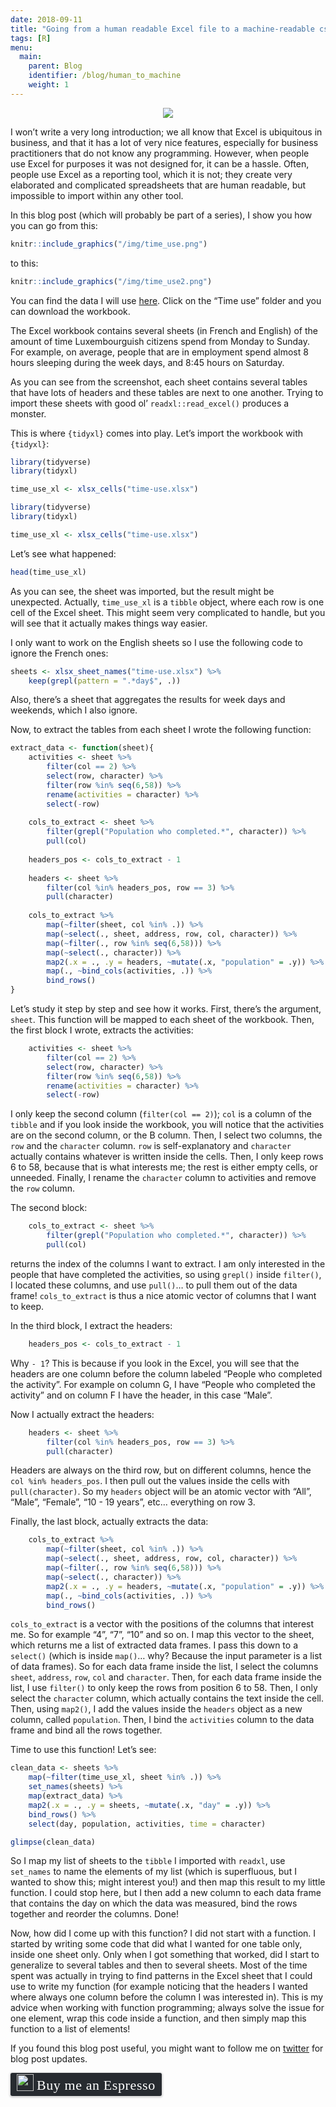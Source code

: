 ```yaml
---
date: 2018-09-11
title: "Going from a human readable Excel file to a machine-readable csv with {tidyxl}"
tags: [R]
menu:
  main:
    parent: Blog
    identifier: /blog/human_to_machine
    weight: 1
---
```



<div style="text-align:center;">
  <a href="https://www.youtube.com/watch?v=m-PE3OkJ8XE">
    <img src="/img/1a9.gif"/></a>
</div>

I won't write a very long introduction; we all know that Excel is ubiquitous in business, and that
it has a lot of very nice features, especially for business practitioners that do not know any 
programming. However, when people use Excel for purposes it was not designed for, it can be a 
hassle. Often, people use Excel as a reporting tool, which it is not; they create very elaborated
and complicated spreadsheets that are human readable, but impossible to import within any other tool.

In this blog post (which will probably be part of a series), I show you how you can go from this:

```r
knitr::include_graphics("/img/time_use.png")
```

to this:


```r
knitr::include_graphics("/img/time_use2.png")
```

You can find the data I will use [here](http://statistiques.public.lu/stat/ReportFolders/ReportFolder.aspx?IF_Language=eng&MainTheme=3&FldrName=1&RFPath=14306). Click on the "Time use" folder and you can download the workbook.

The Excel workbook contains several sheets (in French and English) of the amount of time Luxembourguish
citizens spend from Monday to Sunday. For example, on average, people that are in employment spend
almost 8 hours sleeping during the week days, and 8:45 hours on Saturday.

As you can see from the screenshot, each sheet contains several tables that have lots of headers
and these tables are next to one another. Trying to import these sheets with good ol' `readxl::read_excel()`
produces a monster.

This is where `{tidyxl}` comes into play. Let's import the workbook with `{tidyxl}`:

```r
library(tidyverse)
library(tidyxl)

time_use_xl <- xlsx_cells("time-use.xlsx")
```

```r
library(tidyverse)
library(tidyxl)

time_use_xl <- xlsx_cells("time-use.xlsx")
```

Let's see what happened:

```r
head(time_use_xl)
```

As you can see, the sheet was imported, but the result might be unexpected. Actually, `time_use_xl`
is a `tibble` object, where each row is one cell of the Excel sheet. This might seem very complicated
to handle, but you will see that it actually makes things way easier.

I only want to work on the English sheets so I use the following code to ignore the French ones:

```r
sheets <- xlsx_sheet_names("time-use.xlsx") %>%
    keep(grepl(pattern = ".*day$", .))
```

Also, there's a sheet that aggregates the results for week days and weekends, which I also ignore.

Now, to extract the tables from each sheet I wrote the following function:

```r
extract_data <- function(sheet){
    activities <- sheet %>%
        filter(col == 2) %>%
        select(row, character) %>%
        filter(row %in% seq(6,58)) %>%
        rename(activities = character) %>%
        select(-row)
    
    cols_to_extract <- sheet %>% 
        filter(grepl("Population who completed.*", character)) %>% 
        pull(col)
    
    headers_pos <- cols_to_extract - 1
    
    headers <- sheet %>%
        filter(col %in% headers_pos, row == 3) %>%
        pull(character)
    
    cols_to_extract %>% 
        map(~filter(sheet, col %in% .)) %>%
        map(~select(., sheet, address, row, col, character)) %>%
        map(~filter(., row %in% seq(6,58))) %>%
        map(~select(., character)) %>%
        map2(.x = ., .y = headers, ~mutate(.x, "population" = .y)) %>%
        map(., ~bind_cols(activities, .)) %>%
        bind_rows()
}
```

Let's study it step by step and see how it works. First, there's the argument, `sheet`. This function
will be mapped to each sheet of the workbook. Then, the first block I wrote, extracts the 
activities:

```r
    activities <- sheet %>%
        filter(col == 2) %>%
        select(row, character) %>%
        filter(row %in% seq(6,58)) %>%
        rename(activities = character) %>%
        select(-row)
```

I only keep the second column (`filter(col == 2)`); `col` is a column of the `tibble` and if you
look inside the workbook, you will notice that the activities are on the second column, or the B
column. Then, I select two columns, the `row` and the `character` column. `row` is self-explanatory
and `character` actually contains whatever is written inside the cells. Then, I only keep rows
6 to 58, because that is what interests me; the rest is either empty cells, or unneeded. Finally,
I rename the `character` column to activities and remove the `row` column.

The second block:

```r
    cols_to_extract <- sheet %>% 
        filter(grepl("Population who completed.*", character)) %>% 
        pull(col)
```

returns the index of the columns I want to extract. I am only interested in the people that have
completed the activities, so using `grepl()` inside `filter()`, I located these columns, and use
`pull()`... to pull them out of the data frame! `cols_to_extract` is thus a nice atomic vector of 
columns that I want to keep.

In the third block, I extract the headers: 

```r
    headers_pos <- cols_to_extract - 1
```

Why `- 1`? This is because if you look in the Excel, you will see that the headers are one column before
the column labeled "People who completed the activity". For example on column G, I have "People who completed the activity"
and on column F I have the header, in this case "Male".

Now I actually extract the headers:

```r
    headers <- sheet %>%
        filter(col %in% headers_pos, row == 3) %>%
        pull(character)
```

Headers are always on the third row, but on different columns, hence the `col %in% headers_pos`. I
then pull out the values inside the cells with `pull(character)`. So my `headers` object will be 
an atomic vector with "All", "Male", "Female", "10 - 19 years", etc... everything on row 3.

Finally, the last block, actually extracts the data:

```r
    cols_to_extract %>% 
        map(~filter(sheet, col %in% .)) %>%
        map(~select(., sheet, address, row, col, character)) %>%
        map(~filter(., row %in% seq(6,58))) %>%
        map(~select(., character)) %>%
        map2(.x = ., .y = headers, ~mutate(.x, "population" = .y)) %>%
        map(., ~bind_cols(activities, .)) %>%
        bind_rows()
```

`cols_to_extract` is a vector with the positions of the columns that interest me. So for example
"4", "7", "10" and so on. I map this vector to the sheet, which returns me a list of extracted 
data frames. I pass this down to a `select()` (which is inside `map()`... why? Because the input
parameter is a list of data frames). So for each data frame inside the list, I select the columns
`sheet`, `address`, `row`, `col` and `character`. Then, for each data frame inside the list,
I use `filter()` to only keep the rows from position 6 to 58. Then, I only select the `character`
column, which actually contains the text inside the cell. Then, using `map2()`, I add the values
inside the `headers` object as a new column, called `population`. Then, I bind the `activities`
column to the data frame and bind all the rows together.

Time to use this function! Let's see:

```r
clean_data <- sheets %>%
    map(~filter(time_use_xl, sheet %in% .)) %>%
    set_names(sheets) %>%
    map(extract_data) %>%
    map2(.x = ., .y = sheets, ~mutate(.x, "day" = .y)) %>%
    bind_rows() %>%
    select(day, population, activities, time = character)

glimpse(clean_data)

```

So I map my list of sheets to the `tibble` I imported with `readxl`, use `set_names` to 
name the elements of my list (which is superfluous, but I wanted to show this; might interest you!)
and then map this result to my little function. I could stop here,
but I then add a new column to each data frame that contains the day on which the data was 
measured, bind the rows together and reorder the columns. Done!

Now, how did I come up with this function? I did not start with a function. I started by writing
some code that did what I wanted for one table only, inside one sheet only. Only when I got 
something that worked, did I start to generalize to several tables and then to several sheets. Most
of the time spent was actually in trying to find patterns in the Excel sheet that I could use 
to write my function (for example noticing that the headers I wanted where always one column before
the column I was interested in). This is my advice when working with function programming; always
solve the issue for one element, wrap this code inside a function, and then simply map this function
to a list of elements!

If you found this blog post useful, you might want to follow me on [twitter](https://www.twitter.com/brodriguesco)
for blog post updates.

<style>.bmc-button img{width: 27px !important;margin-bottom: 1px !important;box-shadow: none !important;border: none !important;vertical-align: middle !important;}.bmc-button{line-height: 36px !important;height:37px !important;text-decoration: none !important;display:inline-flex !important;color:#ffffff !important;background-color:#272b30 !important;border-radius: 3px !important;border: 1px solid transparent !important;padding: 1px 9px !important;font-size: 22px !important;letter-spacing:0.6px !important;box-shadow: 0px 1px 2px rgba(190, 190, 190, 0.5) !important;-webkit-box-shadow: 0px 1px 2px 2px rgba(190, 190, 190, 0.5) !important;margin: 0 auto !important;font-family:'Cookie', cursive !important;-webkit-box-sizing: border-box !important;box-sizing: border-box !important;-o-transition: 0.3s all linear !important;-webkit-transition: 0.3s all linear !important;-moz-transition: 0.3s all linear !important;-ms-transition: 0.3s all linear !important;transition: 0.3s all linear !important;}.bmc-button:hover, .bmc-button:active, .bmc-button:focus {-webkit-box-shadow: 0px 1px 2px 2px rgba(190, 190, 190, 0.5) !important;text-decoration: none !important;box-shadow: 0px 1px 2px 2px rgba(190, 190, 190, 0.5) !important;opacity: 0.85 !important;color:#82518c !important;}</style><link href="https://fonts.googleapis.com/css?family=Cookie" rel="stylesheet"><a class="bmc-button" target="_blank" href="https://www.buymeacoffee.com/brodriguesco"><img src="https://www.buymeacoffee.com/assets/img/BMC-btn-logo.svg" alt="Buy me an Espresso"><span style="margin-left:5px">Buy me an Espresso</span></a>